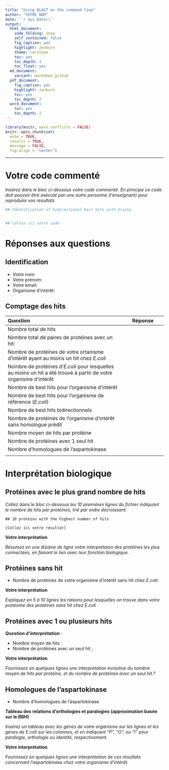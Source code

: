 ```yaml
---
title: "Using BLAST on the command line"
author: "VOTRE NOM"
date: '`r Sys.Date()`'
output:
  html_document:
    code_folding: show
    self_contained: false
    fig_caption: yes
    highlight: zenburn
    theme: cerulean
    toc: yes
    toc_depth: 3
    toc_float: yes
  md_document:
    variant: markdown_github
  pdf_document:
    fig_caption: yes
    highlight: zenburn
    toc: yes
    toc_depth: 2
  word_document:
    toc: yes
    toc_depth: 2
---
```



```r
library(knitr, warn.conflicts = FALSE)
knitr::opts_chunk$set(
  echo = TRUE, 
  results = TRUE, 
  message = FALSE,
  fig.align = "center")

```

****************************************************************
# Votre code commenté

*Insérez dans le bloc ci-dessous votre code commenté. En principe ce code doit pouvoir être exécuté par une autre personne (l'enseignant) pour reproduire vos résultats*

```bash
## Identification of bidirectional best hits with blastp


## Collez ici votre code


```


# Réponses aux questions 

## Identification

- Votre nom: 
- Votre prénom: 
- Votre email: 
- Organisme d'intérêt: 

## Comptage des hits

| Question | Réponse |
|:-------------------------------------------------|:----------------:|
| Nombre total de hits |    |
| Nombre total de paires de protéines avec un hit: 
| Nombre de protéines de votre ortanisme d'intérêt ayant au moins un hit chez *E.coli* |    |
| Nombre de protéines d'*E.coli* pour lesquelles au moins un hit a été trouvé à partir de votre organisme d'intérêt |     |
| Nombre de best hits pour l'organisme d'intérêt |    |
| Nombre de best hits pour l'organisme de référence (*E.coli*) |    |
| Nombre de best hits bidirectionnels |    |
| Nombre de protéines de l'organisme d'intérêt sans homologue prédit |    |
| Nombre moyen de hits par protéine |   |
| Nombre de protéines avec 1 seul hit |   |
| Nombre d'homologues de l'aspartokinase |   |
| | |

# Interprétation biologique


## Protéines avec le plus grand nombre de hits

*Collez dans le bloc ci-dessous les 10 premières lignes du fichier indiquant le nombre de hits par protéines, trié par ordre décroissant. *

```
## 10 proteins with the highest number of hits

[Collez ici votre résultat]

```

**Votre interprétation**

*Résumez en une dizaine de ligne votre interprétaion des protéines les plus connectées, en faisant le lien avec leur fonction biologique. *

## Protéines sans hit

- Nombre de protéines de votre organisme d'intérêt sans hit chez *E.coli*: 

**Votre interprétation**

*Expliquez en 5 à 10 lignes les raisons pour lesquelles on trouve dans votre protéome des protéines sans hit chez E.coli*

## Protéines avec 1 ou plusieurs hits

***Question d'interprétation*** : 

- Nombre moyen de hits : 
- Nombre de protéines avec un seul hit ;

**Votre interprétation**

*Fournissez en quelques lignes une interprétation évolutive du nombre moyen de hits par protéine, et du nombre de protéines avec un seul hit.?*


## Homologues de l'aspartokinase

- Nombre d'homologues de l'aspartokinase


**Tableau des relations d'orthologies et paralogies (approximation basée sur le BBH)**

*Insérez un tableau avec les gènes de votre organisme sur les lignes et les gènes de E.coli sur les colonnes, et en indiquant "P", "O", ou "I" pour paralogie, orthologie ou identité, respectivement.*


**Votre interprétation**

*Fournissez en quelques lignes une interprétation de ces résultats concernant l'aspartokinase chez votre organisme d'intérêt. *


